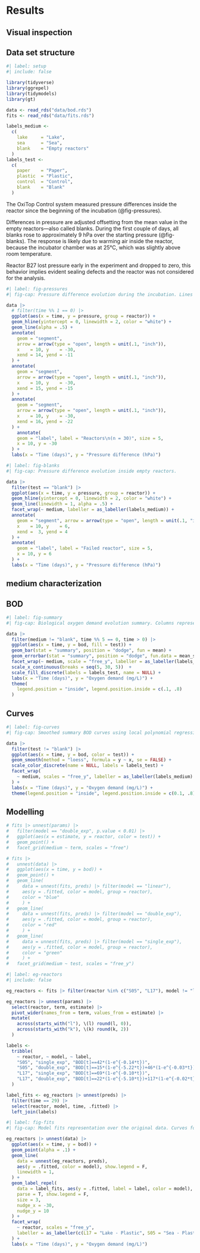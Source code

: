 # Results {#sec-results}

## Visual inspection

<!-- ![Polymer disks after 30 day in sea incubation. Top row: Plastic. Bottom row: Paper.](_images/loupe-sea.jpg){#fig-result-sea} -->

<!-- ![Polymer disks after 30 day lake incubation. Top row: Plastic. Bottom row: Paper.](_images/loupe-lake.jpg){#fig-result-lake} -->

## Data set structure

```r
#| label: setup
#| include: false

library(tidyverse)
library(ggrepel)
library(tidymodels)
library(gt)

data <- read_rds("data/bod.rds")
fits <- read_rds("data/fits.rds")

labels_medium <-
  c(
    lake     = "Lake",
    sea      = "Sea",
    blank    = "Empty reactors"
  )
labels_test <- 
  c(
    paper    = "Paper",
    plastic  = "Plastic",
    control  = "Control",
    blank    = "Blank"
  )
```

The OxiTop Control system measured pressure differences inside the reactor since the beginning of the incubation (@fig-pressures).

Differences in pressure are adjusted offsetting from the mean value in the empty reactors---also called blanks. During the first couple of days, all blanks rose to approximately 9 hPa over the starting pressure (@fig-blanks). The response is likely due to warming air inside the reactor, because the incubator chamber was at 25°C, which was slightly above room temperature.

Reactor B27 lost pressure early in the experiment and dropped to zero, this behavior implies evident sealing defects and the reactor was not considered for the analysis.

```r
#| label: fig-pressures
#| fig-cap: Pressure difference evolution during the incubation. Lines represent individual reactor jars measures.

data |> 
  # filter(time %% 1 == 0) |> 
  ggplot(aes(x = time, y = pressure, group = reactor)) +
  geom_hline(yintercept = 0, linewidth = 2, color = "white") +
  geom_line(alpha = .5) +
  annotate(
    geom = "segment",
    arrow = arrow(type = "open", length = unit(.1, "inch")),
    x    = 10, y    = -30,
    xend = 14, yend = -11
  ) +
  annotate(
    geom = "segment",
    arrow = arrow(type = "open", length = unit(.1, "inch")),
    x    = 10, y    = -30,
    xend = 15, yend = -15
  ) +
  annotate(
    geom = "segment",
    arrow = arrow(type = "open", length = unit(.1, "inch")),
    x    = 10, y    = -30,
    xend = 16, yend = -22
  ) +
    annotate(
    geom = "label", label = "Reactors\n(n = 30)", size = 5,
    x = 10, y = -30
  ) +
  labs(x = "Time (days)", y = "Pressure difference (hPa)")
```

```r
#| label: fig-blanks
#| fig-cap: Pressure difference evolution inside empty reactors.

data |> 
  filter(test == "blank") |> 
  ggplot(aes(x = time, y = pressure, group = reactor)) +
  geom_hline(yintercept = 0, linewidth = 2, color = "white") +
  geom_line(linewidth = 1, alpha = .5) +
  facet_wrap(~ medium, labeller = as_labeller(labels_medium)) +
  annotate(
    geom = "segment", arrow = arrow(type = "open", length = unit(.1, "inch")),
    x    = 10, y    = 6,
    xend =  3, yend = 4
  ) +
  annotate(
    geom = "label", label = "Failed reactor", size = 5,
    x = 10, y = 6
  ) +
  labs(x = "Time (days)", y = "Pressure difference (hPa)")
```
## medium characterization

<!-- This section aims to compare oxygen demand between the aquatic environment recreated in the experiment. For purposes of characterization of baseline conditions, only data from reactors not containing specimens —negative controls in section 4.2— are evaluated. It is important to note that the conditions recreated in the laboratory are not intended to represent the whole aquatic environments. They resemble the local conditions from the geographic locations in which water and sediment were collected, in this case the Playa de los Boliches and Playa del Pantano de la Breña, for the sea and water environments, respectively. -->
<!-- BOD in benthic mediums is affected by multiple factors including temperature, microbial community, nutrient concentration, dissolved organic matter (DOM) and particulate organic matter (POM). Incubation temperature remained at 25 ºC, which is higher that environmental conditions. This unrealistic temperature was set to accelerate BOD, which increased the change of measuring significative differences within the reduced experiment duration of 30 days. Microbial communities were naturally occurring, contained in the unfiltered water and sediment from the respective samples. Nutrient concentration was conserved from the field samples. It’s important to note that from field sampling to experimental setup slight variations happened in the storing facility, however they were minimized as storing temperature of 7 ºC. -->
<!-- BOD30 remained below 60 mg O2 L-1 in the sea medium while the lake was higher than 90 mg O2 L-1. This significative difference evidences a higher microbial activity in fresh water over sea water. -->

<!-- ```{r} -->
<!-- data |> -->
<!--   filter(test == "control") |> -->
<!--   ggplot(aes(x = time, y = bod, color = medium, group = reactor)) + -->
<!--   geom_line() -->
<!-- ``` -->


## BOD

```r
#| label: fig-summary
#| fig-cap: Biological oxygen demand evolution summary. Columns represent mean values and error bars the standard error.

data |> 
  filter(medium != "blank", time %% 5 == 0, time > 0) |> 
  ggplot(aes(x = time, y = bod, fill = test)) +
  geom_bar(stat = "summary", position = "dodge", fun = mean) +
  geom_errorbar(stat = "summary", position = "dodge", fun.data = mean_se) +
  facet_wrap(~ medium, scale = "free_y", labeller = as_labeller(labels_medium)) +
  scale_x_continuous(breaks = seq(5, 30, 5))  +
  scale_fill_discrete(labels = labels_test, name = NULL) +
  labs(x = "Time (days)", y = "Oxygen demand (mg/L)") +
  theme(
    legend.position = "inside", legend.position.inside = c(.1, .8)
  )
```
## Curves

```r
#| label: fig-curves
#| fig-cap: Smoothed summary BOD curves using local polynomial regression fitting[^results-1].

data |>
  filter(test != "blank") |> 
  ggplot(aes(x = time, y = bod, color = test)) +
  geom_smooth(method = "loess", formula = y ~ x, se = FALSE) +
  scale_color_discrete(name = NULL, labels = labels_test) +
  facet_wrap(
    ~ medium, scales = "free_y", labeller = as_labeller(labels_medium)
  ) +
  labs(x = "Time (days)", y = "Oxygen demand (mg/L)") +
  theme(legend.position = "inside", legend.position.inside = c(0.1, .8))
```

[^results-1]: Regression curves calculated with the R function `ggplot2::geom_smooth(method = "loess", formula = y ~ x)` for visualization purposes only.

## Modelling

```r
# fits |> unnest(params) |> 
#   filter(model == "double_exp", p.value < 0.01) |> 
#   ggplot(aes(x = estimate, y = reactor, color = test)) +
#   geom_point() +
#   facet_grid(medium ~ term, scales = "free")
```


```r
# fits |> 
#   unnest(data) |> 
#   ggplot(aes(x = time, y = bod)) +
#   geom_point() +
#   geom_line(
#     data = unnest(fits, preds) |> filter(model == "linear"),
#     aes(y = .fitted, color = model, group = reactor),
#     color = "blue"
#     ) +
#   geom_line(
#     data = unnest(fits, preds) |> filter(model == "double_exp"),
#     aes(y = .fitted, color = model, group = reactor),
#     color = "red"
#     ) +
#   geom_line(
#     data = unnest(fits, preds) |> filter(model == "single_exp"),
#     aes(y = .fitted, color = model, group = reactor),
#     color = "green"
#     ) +
#   facet_grid(medium ~ test, scales = "free_y")
```


```r
#| label: eg-reactors
#| include: false

eg_reactors <- fits |> filter(reactor %in% c("S05", "L17"), model != "linear")

eg_reactors |> unnest(params) |>
  select(reactor, term, estimate) |>
  pivot_wider(names_from = term, values_from = estimate) |> 
  mutate(
    across(starts_with("l"), \(l) round(l, 0)),
    across(starts_with("k"), \(k) round(k, 2))
  )

labels <- 
  tribble(
    ~ reactor, ~ model, ~ label,
    "S05", "single_exp", "BOD[t]==42*(1-e^{-0.14*t})",
    "S05", "double_exp", "BOD[t]==15*(1-e^{-5.22*t})+46*(1-e^{-0.03*t})",
    "L17", "single_exp", "BOD[t]==69*(1-e^{-0.10*t})",
    "L17", "double_exp", "BOD[t]==22*(1-e^{-5.10*t})+117*(1-e^{-0.02*t})"
  )

label_fits <- eg_reactors |> unnest(preds) |> 
  filter(time == 29) |> 
  select(reactor, model, time, .fitted) |>
  left_join(labels)
```

```r
#| label: fig-fits
#| fig-cap: Model fits representation over the original data. Curves form plastic incubated reactors.

eg_reactors |> unnest(data) |> 
  ggplot(aes(x = time, y = bod)) +
  geom_point(alpha = .1) +
  geom_line(
    data = unnest(eg_reactors, preds),
    aes(y = .fitted, color = model), show.legend = F,
    linewidth = 1,
  ) +
  geom_label_repel(
    data = label_fits, aes(y = .fitted, label = label, color = model),
    parse = T, show.legend = F,
    size = 3,
    nudge_x = -30,
    nudge_y = 10
  ) +
  facet_wrap(
    ~ reactor, scales = "free_y",
    labeller = as_labeller(c(L17 = "Lake - Plastic", S05 = "Sea - Plastic"))
  ) +
  labs(x = "Time (days)", y = "Oxygen demand (mg/L)")
```


